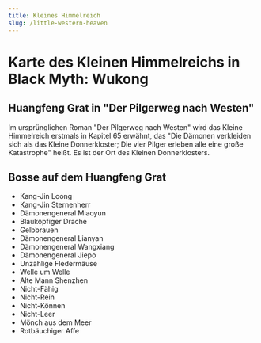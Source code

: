 ```yaml
---
title: Kleines Himmelreich
slug: /little-western-heaven
---
```


# Karte des Kleinen Himmelreichs in Black Myth: Wukong

## Huangfeng Grat in "Der Pilgerweg nach Westen"

Im ursprünglichen Roman "Der Pilgerweg nach Westen" wird das Kleine Himmelreich erstmals in Kapitel 65 erwähnt, das "Die Dämonen verkleiden sich als das Kleine Donnerkloster; Die vier Pilger erleben alle eine große Katastrophe" heißt. Es ist der Ort des Kleinen Donnerklosters.

## Bosse auf dem Huangfeng Grat

- Kang-Jin Loong
- Kang-Jin Sternenherr
- Dämonengeneral Miaoyun
- Blauköpfiger Drache
- Gelbbrauen
- Dämonengeneral Lianyan
- Dämonengeneral Wangxiang
- Dämonengeneral Jiepo
- Unzählige Fledermäuse
- Welle um Welle
- Alte Mann Shenzhen
- Nicht-Fähig
- Nicht-Rein
- Nicht-Können
- Nicht-Leer
- Mönch aus dem Meer
- Rotbäuchiger Affe